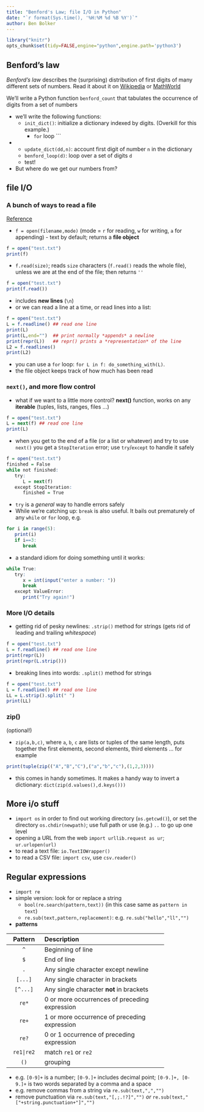 ```yaml
---
title: "Benford's Law; file I/O in Python"
date: "`r format(Sys.time(), '%H:%M %d %B %Y')`"
author: Ben Bolker
---
```


```r
library("knitr")
opts_chunk$set(tidy=FALSE,engine="python",engine.path='python3')
```

## Benford's law

*Benford's law* describes the (surprising) distribution of first digits of many different sets of numbers.
Read it about it on [Wikipedia](http://en.wikipedia.org/wiki/Benford%27s_law) or
[MathWorld](http://mathworld.wolfram.com/BenfordsLaw.html)

We'll write a Python function `benford_count` that tabulates the occurrence of digits from a set of numbers

- we'll write the following functions:
    - `init_dict()`: initialize a dictionary indexed by digits. (Overkill for this example.)
	    - `for` loop
```

- <!-- -->
    - `update_dict(dd,n)`: account first digit of number `n` in the dictionary
	- `benford_loop(d)`: loop over a set of digits `d`
    - test!
- But where do we get our numbers from?

## file I/O

### A bunch of ways to read a file

[Reference](https://docs.python.org/3/tutorial/inputoutput.html)

- `f = open(filename,mode)` (mode = `r` for reading, `w` for writing, `a` for appending) - text by default; returns a **file object**
```r
f = open("test.txt")
print(f)
```
- `f.read(size)`; reads `size` characters (`f.read()` reads the whole file), unless we are at the end of the file; then returns `''`
```r
f = open("test.txt")
print(f.read())
```
- includes **new lines** (`\n`)
- or we can read a line at a time, or read lines into a list:
```r
f = open("test.txt")
L = f.readline() ## read one line
print(L)
print(L,end="")  ## print normally *appends* a newline
print(repr(L))   ## repr() prints a *representation* of the line
L2 = f.readlines()
print(L2)
```
- you can use a `for` loop: `for L in f: do_something_with(L)`.
- the file object keeps track of how much has been read

### `next()`, and more flow control

- what if we want to a little more control? **next()** function, works on any **iterable** (tuples, lists, ranges, files ...)
```r
f = open("test.txt")
L = next(f) ## read one line
print(L)
```
- when you get to the end of a file (or a list or whatever) and try to use `next()` you get a `StopIteration` error; use `try`/`except` to handle it safely
```r
f = open("test.txt")
finished = False
while not finished:
   try:
      L = next(f)
   except StopIteration:
      finished = True
```
- `try` is a *general* way to handle errors safely
- While we're catching up: `break` is also useful. It bails out prematurely of any `while` or `for` loop, e.g.

```r
for i in range(5):
   print(i)
   if i==3:
      break
```
- a standard idiom for doing something until it works:
```r
while True:
   try:
      x = int(input("enter a number: "))
      break
   except ValueError:
      print("Try again!")
```

### More I/O details

- getting rid of pesky newlines: `.strip()` method for strings (gets rid of leading and trailing *whitespace*)
```r
f = open("test.txt")
L = f.readline() ## read one line
print(repr(L))
print(repr(L.strip()))
```
- breaking lines into words: `.split()` method for strings
```r
f = open("test.txt")
L = f.readline() ## read one line
LL = L.strip().split(" ")
print(LL)
```

### zip()

(optional!)

- `zip(a,b,c)`, where `a`, `b`, `c` are lists or tuples of the same length, puts together the first elements, second elements, third elements ... for example
```r
print(tuple(zip(("A","B","C"),("a","b","c"),(1,2,3))))
```
- this comes in handy sometimes.  It makes a handy way to invert a dictionary: `dict(zip(d.values(),d.keys()))`

## More i/o stuff

- `import os` in order to find out working directory (`os.getcwd()`), or set the directory `os.chdir(newpath)`; use full path or use (e.g.) `..` to go up one level
- opening a URL from the web `import urllib.request as ur`; `ur.urlopen(url)`
- to read a text file: `io.TextIOWrapper()`
- to read a CSV file: `import csv`, use `csv.reader()`

## Regular expressions

- `import re`
- simple version: look for or replace a string
    - `bool(re.search(pattern,text))` (in this case same as `pattern in text`)
	- `re.sub(text,pattern,replacement)`: e.g. `re.sub("hello","ll","")`
- **patterns**

----------------------------------------------------------
   Pattern   Description                                           
-----------  ---------------------------------------------
 `^`         Beginning of line
 
 `$`	     End of line    
 
 `.`         Any single character except newline
 
 `[...]`	 Any single character in brackets         
 
 `[^...]`	 Any single character **not** in brackets 
 
 `re*`	     0 or more occurrences of preceding expression
 
 `re+`	     1 or more occurrence of preceding expression
 
 `re?`	     0 or 1 occurrence of preceding expression  
 
 `re1|re2`   match `re1` or `re2`
 
 `()`        grouping
 
----------------------------------------------------------

- e.g. `[0-9]+` is a number; `[0-9.]+` includes decimal point; `[0-9.]+, [0-9.]+` is two words separated by a comma and a space
- e.g. remove commas from a string via `re.sub(text,",","")`
- remove punctuation via `re.sub(text,"[,;.!?]","")` *or* `re.sub(text,"["+string.punctuation+"]","")`


<!-- 
   http://testingbenfordslaw.com/
   scrape:
   http://www.atlasoftheuniverse.com/stars.html
-->
